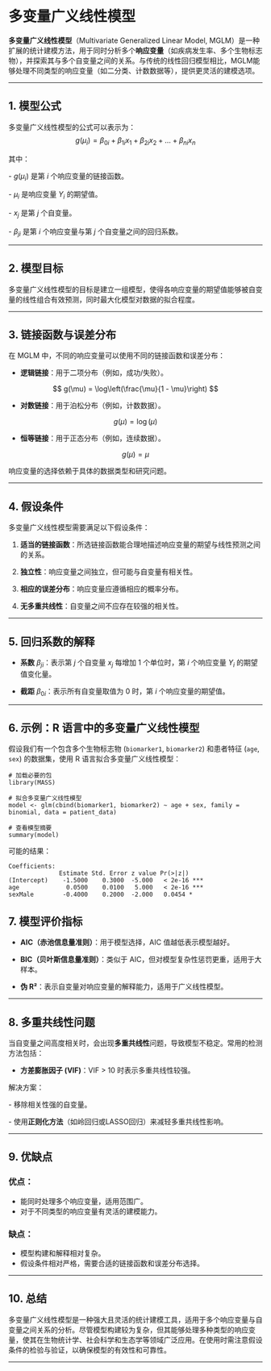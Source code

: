 # 多变量广义线性模型

**多变量广义线性模型**（Multivariate Generalized Linear Model, MGLM）是一种扩展的统计建模方法，用于同时分析多个**响应变量**（如疾病发生率、多个生物标志物），并探索其与多个自变量之间的关系。与传统的线性回归模型相比，MGLM能够处理不同类型的响应变量（如二分类、计数数据等），提供更灵活的建模选项。

------------------------------------------------------------------------

## **1. 模型公式**

多变量广义线性模型的公式可以表示为： $$
g(\mu_i) = \beta_{0i} + \beta_{1i} x_1 + \beta_{2i} x_2 + \dots + \beta_{ni} x_n
$$

其中：

\- $g(\mu_i)$ 是第 $i$ 个响应变量的链接函数。

\- $\mu_i$ 是响应变量 $Y_i$ 的期望值。

\- $x_j$ 是第 $j$ 个自变量。

\- $\beta_{ji}$ 是第 $i$ 个响应变量与第 $j$ 个自变量之间的回归系数。

------------------------------------------------------------------------

## **2. 模型目标**

多变量广义线性模型的目标是建立一组模型，使得各响应变量的期望值能够被自变量的线性组合有效预测，同时最大化模型对数据的拟合程度。

------------------------------------------------------------------------

## **3. 链接函数与误差分布**

在 MGLM 中，不同的响应变量可以使用不同的链接函数和误差分布：

-   **逻辑链接**：用于二项分布（例如，成功/失败）。

$$
g(\mu) = \log\left(\frac{\mu}{1 - \mu}\right)
$$

-   **对数链接**：用于泊松分布（例如，计数数据）。

$$
g(\mu) = \log(\mu)
$$

-   **恒等链接**：用于正态分布（例如，连续数据）。

$$
g(\mu) = \mu
$$

响应变量的选择依赖于具体的数据类型和研究问题。

------------------------------------------------------------------------

## **4. 假设条件**

多变量广义线性模型需要满足以下假设条件：

1.  **适当的链接函数**：所选链接函数能合理地描述响应变量的期望与线性预测之间的关系。

2.  **独立性**：响应变量之间独立，但可能与自变量有相关性。

3.  **相应的误差分布**：响应变量应遵循相应的概率分布。

4.  **无多重共线性**：自变量之间不应存在较强的相关性。

------------------------------------------------------------------------

## **5. 回归系数的解释**

-   **系数** $\beta_{ji}$：表示第 $j$ 个自变量 $x_j$ 每增加 1 个单位时，第 $i$ 个响应变量 $Y_i$ 的期望值变化量。

-   **截距** $\beta_{0i}$：表示所有自变量取值为 0 时，第 $i$ 个响应变量的期望值。

------------------------------------------------------------------------

## **6. 示例：R 语言中的多变量广义线性模型**

假设我们有一个包含多个生物标志物 (`biomarker1`, `biomarker2`) 和患者特征 (`age`, `sex`) 的数据集，使用 R 语言拟合多变量广义线性模型：

```         
# 加载必要的包 
library(MASS)

# 拟合多变量广义线性模型
model <- glm(cbind(biomarker1, biomarker2) ~ age + sex, family = binomial, data = patient_data)

# 查看模型摘要
summary(model)
```

可能的结果：

```         
Coefficients:
              Estimate Std. Error z value Pr(>|z|)    
(Intercept)    -1.5000    0.3000  -5.000   < 2e-16 ***
age             0.0500    0.0100   5.000   < 2e-16 ***
sexMale        -0.4000    0.2000  -2.000   0.0454 *  
```

## **7. 模型评价指标**

-   **AIC（赤池信息量准则）**：用于模型选择，AIC 值越低表示模型越好。

-   **BIC（贝叶斯信息量准则）**：类似于 AIC，但对模型复杂性惩罚更重，适用于大样本。

-   **伪 R²**：表示自变量对响应变量的解释能力，适用于广义线性模型。

------------------------------------------------------------------------

## **8. 多重共线性问题**

当自变量之间高度相关时，会出现**多重共线性**问题，导致模型不稳定。常用的检测方法包括：

-   **方差膨胀因子 (VIF)**：VIF \> 10 时表示多重共线性较强。

解决方案：

\- 移除相关性强的自变量。

\- 使用**正则化方法**（如岭回归或LASSO回归）来减轻多重共线性影响。

------------------------------------------------------------------------

## **9. 优缺点**

### 优点：

-   能同时处理多个响应变量，适用范围广。
-   对于不同类型的响应变量有灵活的建模能力。

### 缺点：

-   模型构建和解释相对复杂。
-   假设条件相对严格，需要合适的链接函数和误差分布选择。

------------------------------------------------------------------------

## **10. 总结**

多变量广义线性模型是一种强大且灵活的统计建模工具，适用于多个响应变量与自变量之间关系的分析。尽管模型构建较为复杂，但其能够处理多种类型的响应变量，使其在生物统计学、社会科学和生态学等领域广泛应用。在使用时需注意假设条件的检验与验证，以确保模型的有效性和可靠性。

------------------------------------------------------------------------
